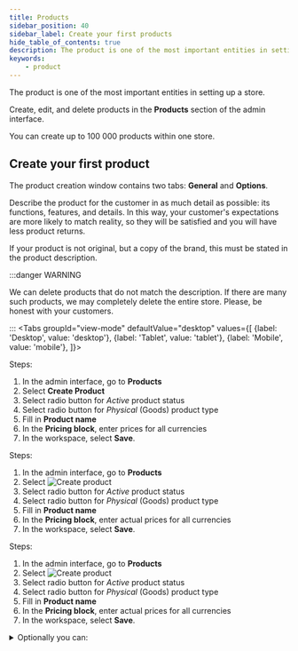 ```yaml
---
title: Products
sidebar_position: 40
sidebar_label: Create your first products
hide_table_of_contents: true
description: The product is one of the most important entities in setting up a store.
keywords:
    - product
---
```



The product is one of the most important entities in setting up a store.

Create, edit, and delete products in the **Products** section of the admin interface.

You can create up to 100 000 products within one store.

## Create your first product

The product creation window contains two tabs: **General** and **Options**.

Describe the product for the customer in as much detail as possible: its functions, features, and details. In this way, your customer's expectations are more likely to match reality, so they will be satisfied and you will have less product returns.

If your product is not original, but a copy of the brand, this must be stated in the product description.


:::danger WARNING

We can delete products that do not match the description. If there are many such products, we may completely delete the entire store. Please, be honest with your customers.

:::
<Tabs
groupId="view-mode"
  defaultValue="desktop"
  values={[
    {label: 'Desktop', value: 'desktop'},
    {label: 'Tablet', value: 'tablet'},
    {label: 'Mobile', value: 'mobile'},
  ]}>
  <TabItem value="desktop">


Steps:

1. In the admin interface, go to **Products**
2. Select **Create Product**
3. Select radio button for *Active* product status
4. Select radio button for *Physical* (Goods) product type
5. Fill in **Product name**
6. In the **Pricing block**, enter prices for all currencies
7. In the workspace, select **Save**.

</TabItem>
<TabItem value="tablet">

Steps:

1. In the admin interface, go to **Products**
2. Select  <Image src="/img/create-object-icon.png" alt="Create product" height={20} />
3. Select radio button for *Active* product status
4. Select radio button for *Physical* (Goods) product type
5. Fill in **Product name**
6. In the **Pricing block**, enter actual prices for all currencies
7. In the workspace, select **Save**.

</TabItem>
<TabItem value="mobile">

Steps:

1. In the admin interface, go to **Products**
2. Select  <Image src="/img/create-object-icon.png" alt="Create product" height={20} />
3. Select radio button for *Active* product status
4. Select radio button for *Physical* (Goods) product type
5. Fill in **Product name**
6. In the **Pricing block**, enter actual prices for all currencies
7. In the workspace, select **Save**.

</TabItem>
</Tabs>


<details>

<summary>Optionally you can:</summary>

<div>

- Fill in **SKU** field manually or select   <Image src="/img/generate-sku-button.png" alt="Generate SKU" height={22} />  to generate SKU automatically ([details](../topics/products/products.mdx#description))
- Fill in **Barcode** and **Description** fields ([details](../topics/products/products.mdx#description))
- Correct the information in the **SEO settings** block ([details](../topics/products/products.mdx#seo-snippets))
- Select **Theme template** for this page ([details](../topics/products/products.mdx#management))
- Add **Vendor** and **Collections** ([details](../topics/products/products.mdx#management))
- Add or create and add **Tags** ([details](../topics/products/products.mdx#management))
- Enter **Comparative price** ([details](../topics/products/products.mdx#pricing))
- Upload images and add YouTube links ([details](../topics/products/products.mdx#media))
- Mark **Track inventory** checkbox and set the current quantity of the product in stock ([details](../topics/products/products.mdx#tracking))
- Add options and variants of the product ([details](../topics/products/products.mdx#options-and-variants))

</div>
</details>